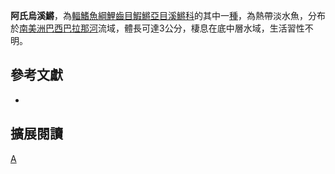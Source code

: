 {{Speciesbox 
| taxon = Melanorivulus apiamici
| status = LC
| status_system = IUCN3.1
| authority =  [[Costa|Costa]], 1989
| synonyms = *''Rivulus apiamici,Costa, 1989 ''
}}
'''阿氏烏溪鱂'''，為[[輻鰭魚綱|輻鰭魚綱]][[鯉齒目|鯉齒目]][[鰕鱂亞目|鰕鱂亞目]][[溪鱂科|溪鱂科]]的其中一[[種|種]]，為熱帶淡水魚，分布於[[南美洲|南美洲]][[巴西|巴西]][[巴拉那河|巴拉那河]]流域，體長可達3公分，棲息在底中層水域，生活習性不明。

== 參考文獻 ==
*{{FishBase_species|genus=Melanorivulus|species=apiamici|year=2014|month=9}}

== 擴展閱讀 ==
{{refbegin}}
{{wikispecies-inline|Melanorivulus apiamici|阿氏烏溪鱂}}
{{refend}}
{{Taxonbar|from=Q9069522}}

[[Category:烏溪鱂屬|A]]


{{魚類小作品}}